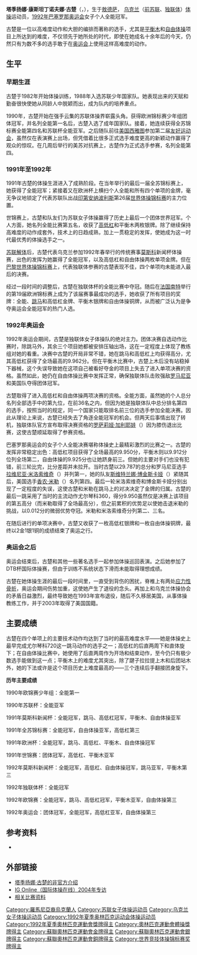 {{Unreferenced |time=2008-10-07T02:56:05+00:00 }}
{{Infobox Gymnast
|gymnastname= Tatiana Gutsu
|image          =
|imagesize      =
|caption=
|fullname=Tatiana Konstantinovna Gutsu
|altname= 
|nickname=
|country=
|formercountry={{URS}}<br>{{UKR}}<br>{{EUN}}
|birthdate= {{birth date and age|1976|09|05}}
|birthplace=[[乌克兰|乌克兰]][[敖德萨|敖德萨]] 
|hometown=
|residence= 
|deathdate=
|deathplace=
|height= 
|discipline=女子竞技体操
|level=
|natlteam=
|club=
|gym=
|collegeteam=
|headcoach=
|music=
|eponymousskills=
|retired=1993年
|medaltemplates= <!-- see [[Template:MedalRelatedTemplates|Template:MedalRelatedTemplates]] -->
{{MedalCompetition| [[奥运会|奥运会]]}}
{{MedalGold  | [[1992年巴塞罗那奥运会|1992年巴塞罗那奥运会]] | 团体}}
{{MedalGold  | [[1992年巴塞罗那奥运会|1992年巴塞罗那奥运会]] | 个人全能}}
{{MedalSilver| [[1992年巴塞罗那奥运会|1992年巴塞罗那奥运会]] | 高低杠}}
{{MedalBronze| [[1992年巴塞罗那奥运会|1992年巴塞罗那奥运会]] | 自由体操}}
{{MedalCompetition|[[世界体操锦标赛|世界体操锦标赛]]}}
{{MedalGold  | [[1991年世界竞技体操锦标赛|1991年世界竞技体操锦标赛]] | 团体}}
{{MedalSilver| [[1991年世界竞技体操锦标赛|1991年世界竞技体操锦标赛]] | 高低杠}}
{{MedalSilver| [[1991年世界竞技体操锦标赛|1991年世界竞技体操锦标赛]] | 平衡木}}
{{MedalCompetition|[[欧洲体操锦标赛|欧洲体操锦标赛]]}}
{{MedalGold  | [[1992年南特欧锦赛|1992年南特欧锦赛]] | 个人全能}}
{{MedalGold  | [[1992年南特欧锦赛|1992年南特欧锦赛]] | 跳马}}
{{MedalGold  | [[1992年南特欧锦赛|1992年南特欧锦赛]] | 高低杠}}
{{MedalSilver| [[1992年南特欧锦赛|1992年南特欧锦赛]] | 平衡木}}
{{MedalBronze| [[1992年南特欧锦赛|1992年南特欧锦赛]] | 自由体操}}
}}

'''塔季扬娜·康斯坦丁诺夫娜·古楚'''（{{lang-ru|Татьяна Константиновна Гуцу|Tatiana Konstantinovna Gutsu}}，{{bd|1976年|9月5日|}}），生于[[敖德萨|敖德萨]]， [[乌克兰|乌克兰]]（[[前苏联|前苏联]]、[[独联体|独联体]]）[[体操|体操]]运动员，[[1992年巴塞罗那奥运会|1992年巴塞罗那奥运会]]女子个人全能冠军。 

古楚是一位以高难度动作和大胆的编排而著称的选手，尤其是[[平衡木|平衡木]]和[[自由体操|自由体操]]项目上所达到的难度，不仅领先于她所处的时代，即使在她成名十余年后的今天，仍然只有为数不多的选手敢于在[[奥运会|奥运会]]上使用这样高难度的动作。 

== 生平 ==
=== 早期生涯 ===
古楚于1982年开始体操训练，1988年入选苏联少年国家队。她表现出来的天赋和勤奋很快使她从同龄人中脱颖而出，成为队内的培养重点。 

1990年，古楚开始在强手云集的苏联体操界崭露头角。获得欧洲锦标赛少年组团体冠军，并名列全能第一名后，古楚入选了成年国家队。接着，她连续获得全苏锦标赛全能第四名和苏联杯全能亚军。之后随队前往[[美国|美国]][[西雅图|西雅图]]参加第二届[[友好运动会|友好运动会]]，虽然仅在表演赛上出场，但凭借着比很多正式选手难度更高的新颖动作赢得了观众的惊叹。在几周后举行的美苏对抗赛上，古楚作为正式选手参赛，名列全能第四。

=== 1991年至1992年 ===
1991年古楚的体操生涯进入了成熟阶段。在当年举行的最后一届全苏锦标赛上，她获得了全能冠军；紧接着又在欧洲杯上横扫个人全能和所有四个单项的金牌，毫无争议地锁定了代表苏联队出战[[印第安纳波利斯|印第安纳波利斯]]第26届[[世界体操锦标赛|世界体操锦标赛]]的主力位置。

世锦赛上，古楚和队友们为苏联女子体操赢得了历史上最后一个团体世界冠军。个人方面，她名列全能比赛第五名，收获了[[高低杠|高低杠]]和平衡木两枚银牌。除了继续保持高难度的动作成套外，技术上的日趋成熟，加上一贯稳定的发挥，使她成为这一时代最优秀的体操选手之一。

[[苏联解体|苏联解体]]后，古楚代表乌克兰参加1992年春举行的传统赛事[[莫斯科|莫斯科]]新闻杯体操赛，出色的发挥为她赢得了全能冠军，以及高低杠和自由体操两枚单项金牌。但在[[巴黎|巴黎]][[世界体操锦标赛|世界体操锦标赛]]上，代表独联体参赛的古楚表现不佳，四个单项均未能进入最后的决赛。

经过一段时间的调整后，古楚在独联体杯的全能比赛中夺冠。随后在[[法国|法国]][[南特|南特]]举行的第19届欧洲锦标赛上成为了该届赛事最成功的选手，她收获了所有项目的奖牌：全能、[[跳马|跳马]]和高低杠金牌、平衡木银牌和自由体操铜牌，从而被广泛认为是争夺奥运会全能冠军的热门人选。

=== 1992年奥运会 ===
1992年奥运会期间，古楚是独联体女子体操队的绝对主力。团体决赛自选动作比赛时，除跳马外，其余三个项目她都被安排压轴出场，这在一定程度上体现了教练组对她的看重。决赛中古楚的开局非常不错，她在跳马和高低杠上均获得高分，尤其高低杠获得了全场最高的9.962分。但在平衡木比赛中，古楚上木后没有站稳掉下器械，这个失误导致她在这项自己被看好夺金的项目上失去了进入单项决赛的资格。虽然如此，她仍在自由体操比赛中发挥正常，确保独联体队击败强敌[[罗马尼亚|罗马尼亚]]和美国队夺得团体冠军。

古楚取得了进入高低杠和自由体操两项决赛的资格。全能方面，虽然她的个人总分名列全部选手中的第九位，在前36名之内，但因为她是独联体队中总分排名第四的选手，按照当时的规定，同一个国家只能取排名前三位的选手参加全能决赛。因此从理论上来说，古楚已经失去了角逐全能冠军的机会。但两天后事情出现了转机，独联体队官方宣布取得决赛资格的[[罗萨莉娅·加利耶娃|罗萨莉娅·加利耶娃]]（{{tsl|en|Rozalia Galiyeva|Rozalia Galiyeva}}）因为膝伤退出比赛，这使古楚顺延取得了参赛资格。

巴塞罗那奥运会的女子个人全能决赛堪称体操史上最精彩激烈的比赛之一。古楚的发挥非常稳定出色：高低杠项目获得了全场最高的9.950分，平衡木则以9.912分位列全场第二，自由体操的9.925分也让她跻身前三。但她的主要对手们也没有犯错，前三轮比完，比分差距并未拉开。当时古楚以29.787的总分和罗马尼亚选手[[拉维尼亚·米洛索维奇|拉维尼亚·米洛索维奇]]（{{tsl|en|Lavinia Miloşovici|Lavinia Miloşovici}}）并列第一，她的队友[[斯维特兰娜·博金斯卡娅|斯维特兰娜·博金斯卡娅]]（{{tsl|en|Svetlana Boguinskaya|Svetlana Boguinskaya}}）紧随其后，美国选手[[香农·米勒|香农·米勒]]（{{tsl|en|Shannon Miller|Shannon Miller}}）名列第四。最后一轮米洛索维奇和博金斯卡娅分别出现了一定程度的失误，这使古楚和米勒在跳马上的对决决定了金牌的归属。古楚的最后一跳采用了当时的主流动作尤尔琴科360，得分9.950虽然仅是决赛上该项目的第五高分（而米勒取得了全场最高分），但之前累积的优势足以使她击退米勒的挑战，以0.012分的微弱优势夺冠。米勒和米洛索维奇分列第二、三名。

在随后进行的单项决赛中，古楚又收获了一枚高低杠银牌和一枚自由体操铜牌，最终以2金1银1铜的成绩结束了奥运之行。

=== 奥运会之后 ===
奥运会结束后，古楚和其他一些著名选手一起参加体操巡回表演。之后她参加了DTB杯国际体操赛，但由于训练不系统状态下滑而未能取得理想成绩。

古楚在她体操生涯的最后一段时间里，一直受到背伤的困扰，脊椎上有两处[[应力性骨折|应力性骨折]]，奥运会期间伤势加重，这使她产生了退役的念头。再加上和乌克兰体操协会的矛盾日益激烈，最终导致她在1993年宣布退役，随后不久移居美国，从事体操教练工作，并于2003年取得了美国国籍。

==主要成绩==
古楚在四个单项上的主要技术动作均达到了当时的最高难度水平——她是体操史上最早完成尤尔琴科720这一跳马动作的选手之一；高低杠的后直两周下和直体旋下；在自由体操比赛中，她使用了后直两周作为开场和结束动作，至今仍只有极少数选手能做到这一点；平衡木上的难度尤其突出，除了踺子拉拉提上木和后团站木外，她的下法或许是这个项目历史上难度最高的——三个连续后手翻接团身旋下。

'''历年主要成绩'''

1990年欧锦赛少年组：全能第一

1990年苏联杯：全能亚军

1991年莫斯科新闻杯：全能冠军，跳马、高低杠冠军，平衡木、自由体操亚军

1991年全苏锦标赛：全能冠军，自由体操亚军，高低杠第三

1991年欧洲杯：全能冠军，跳马、高低杠、平衡木、自由体操冠军

1991年世锦赛：团体冠军，高低杠、平衡木亚军

1992年莫斯科新闻杯：全能冠军，高低杠、自由体操冠军，跳马亚军，平衡木第三

1992年独联体杯：全能冠军

1992年欧锦赛：全能冠军，跳马、高低杠冠军，平衡木亚军，自由体操第三

1992年奥运会：团体冠军，全能冠军，高低杠亚军，自由体操第三

== 参考资料 ==
*{{fig|id=4859|name=塔季扬娜·古楚}}

== 外部链接 ==
* [https://web.archive.org/web/20080925052328/http://www.gymnpics.com/gymnasticgreats/wag/gutsu.htm 塔季扬娜·古楚的非官方介绍]
* [http://www.zoominfo.com/people/Gutsu_Tatiana_171426186.aspx IG Online（国际体操在线）2004年专访]
* [http://gymn-forum.net/ 相关比赛资料] {{Wayback|url=http://gymn-forum.net/ |date=20200902003040 }}

{{奥林匹克运动会体操比赛竞技体操女子团体全能冠军|1992}}
{{奥林匹克运动会体操比赛竞技体操女子个人全能冠军}}
{{世界竞技体操锦标赛女子团体全能冠军|1991}}

{{Authority control}}
{{DEFAULTSORT:G}}
[[Category:羅馬尼亞裔烏克蘭人|Category:羅馬尼亞裔烏克蘭人]]
[[Category:苏联女子体操运动员|Category:苏联女子体操运动员]]
[[Category:乌克兰女子体操运动员|Category:乌克兰女子体操运动员]]
[[Category:1992年夏季奥林匹克运动会体操运动员|Category:1992年夏季奥林匹克运动会体操运动员]]
[[Category:1992年夏季奧林匹克運動會獎牌得主|Category:1992年夏季奧林匹克運動會獎牌得主]]
[[Category:奧林匹克運動會體操獎牌得主|Category:奧林匹克運動會體操獎牌得主]]
[[Category:蘇聯奧林匹克運動會金牌得主|Category:蘇聯奧林匹克運動會金牌得主]]
[[Category:蘇聯奧林匹克運動會銀牌得主|Category:蘇聯奧林匹克運動會銀牌得主]]
[[Category:蘇聯奧林匹克運動會銅牌得主|Category:蘇聯奧林匹克運動會銅牌得主]]
[[Category:世界竞技体操锦标赛奖牌得主|Category:世界竞技体操锦标赛奖牌得主]]